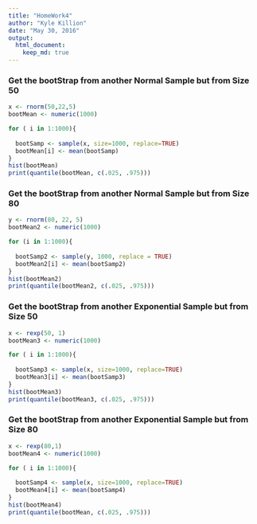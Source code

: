 ---
title: "HomeWork4"
author: "Kyle Killion"
date: "May 30, 2016"
output: 
  html_document:
    keep_md: true
---
### Get the bootStrap from another Normal Sample but from Size 50
```{r}
x <- rnorm(50,22,5)
bootMean <- numeric(1000)

for ( i in 1:1000){
  
  bootSamp <- sample(x, size=1000, replace=TRUE)
  bootMean[i] <- mean(bootSamp)
}
hist(bootMean)
print(quantile(bootMean, c(.025, .975)))
```


### Get the bootStrap from another Normal Sample but from Size 80
```{r}
y <- rnorm(80, 22, 5)
bootMean2 <- numeric(1000)

for (i in 1:1000){
  
  bootSamp2 <- sample(y, 1000, replace = TRUE)
  bootMean2[i] <- mean(bootSamp2)
}
hist(bootMean2)
print(quantile(bootMean2, c(.025, .975)))
```

### Get the bootStrap from another Exponential Sample but from Size 50
```{r}


x <- rexp(50, 1)
bootMean3 <- numeric(1000)

for ( i in 1:1000){
  
  bootSamp3 <- sample(x, size=1000, replace=TRUE)
  bootMean3[i] <- mean(bootSamp3)
}
hist(bootMean3)
print(quantile(bootMean3, c(.025, .975)))
```

### Get the bootStrap from another Exponential Sample but from Size 80
```{r}
x <- rexp(80,1)
bootMean4 <- numeric(1000)

for ( i in 1:1000){
  
  bootSamp4 <- sample(x, size=1000, replace=TRUE)
  bootMean4[i] <- mean(bootSamp4)
}
hist(bootMean4)
print(quantile(bootMean, c(.025, .975)))
```


